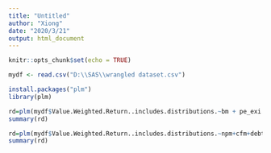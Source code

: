 ---
title: "Untitled"
author: "Xiong"
date: "2020/3/21"
output: html_document
---

```{r setup, include=FALSE}
knitr::opts_chunk$set(echo = TRUE)
```

```{r}
mydf <- read.csv("D:\\SAS\\wrangled dataset.csv")
```

```{r}
install.packages("plm")
library(plm)
```

```{r}
rd=plm(mydf$Value.Weighted.Return..includes.distributions.~bm + pe_exi + ps + pcf + dpr + npm + opmad + gpm + cfm + roa + roe + aftret_eq+aftret_equity+GProf+debt_invcap+capital_ratio+invt_act+debt_ebitda+profit_lct+ocf_lct+quick_ratio+curr_ratio+at_turn+sale_invcap+rd_sale+adv_sale+ptb+ PEG_1yrforward,data = mydf,model="random",index = "PERMNO")
summary(rd)
```

```{r}
rd=plm(mydf$Value.Weighted.Return..includes.distributions.~npm+cfm+debt_ebitda,data = mydf,model="random",index = "PERMNO")
summary(rd)
```

